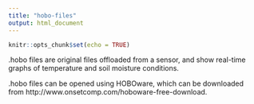 ```yaml
---
title: "hobo-files"
output: html_document
---
```


```r
knitr::opts_chunk$set(echo = TRUE)
```

.hobo files are original files offloaded from a sensor, and show real-time graphs of temperature and soil moisture conditions.

.hobo files can be opened using HOBOware, which can be downloaded from http://www.onsetcomp.com/hoboware-free-download. 